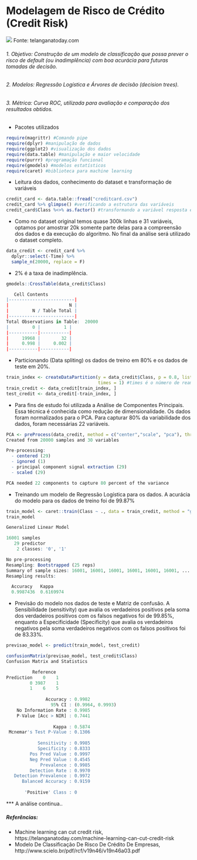 # Modelagem de Risco de Crédito (Credit Risk)

![](https://github.com/guilhermeagsouza/banco_de_imagens/blob/master/credit_score.png)
Fonte: telanganatoday.com

###### 1. Objetivo: Construção de um modelo de classificação que possa prever o risco de default (ou inadimplência) com boa acurácia para futuras tomadas de decisão.
###### 2. Modelos: Regressão Logística e Árvores de decisão (decision trees). 
###### 3. Métrica: Curva ROC, utilizada para avaliação e comparação dos resultados obtidos.

*  Pacotes utilizados
```r
require(magrittr) #Comando pipe
require(dplyr) #manipulação de dados
require(ggplot2) #visualização dos dados
require(data.table) #manipulação e maior velocidade
require(purrr) #programação funcional
require(gmodels) #modelos estatísticos
require(caret) #biblioteca para machine learning
```

* Leitura dos dados, conhecimento do dataset e transformação de variáveis
```r
credit_card <- data.table::fread("creditcard.csv")
credit_card %>% glimpse() #verificando a estrutura das variáveis
credit_card$Class %<>% as.factor() #transformando a variável resposta em fator

```
* Como no dataset original temos quase 300k linhas e 31 variáveis, optamos por amostrar 20k somente parte delas para a compreensão dos dados e da execução do algoritmo. No final da análise será utilizado o dataset completo. 
```r
data_credit <- credit_card %>% 
  dplyr::select(-Time) %>% 
  sample_n(20000, replace = F)
```

* 2% é a taxa de inadimplência.
```r
gmodels::CrossTable(data_credit$Class)

   Cell Contents
|-------------------------|
|                       N |
|         N / Table Total |
|-------------------------| 
Total Observations in Table:  20000  
|         0 |         1 | 
|-----------|-----------|
|     19968 |        32 | 
|     0.998 |     0.002 | 
|-----------|-----------|

```

* Particionando (Data spliting) os dados de treino em 80% e os dados de teste em 20%.

```r
train_index <- createDataPartition(y = data_credit$Class, p = 0.8, list = FALSE, 
                                   times = 1) #times é o número de reamostras
train_credit <- data_credit[train_index, ]
test_credit <- data_credit[-train_index, ]
```

* Para fins de estudo foi utilizada a Análise de Componentes Principais. Essa técnica é conhecida como redução de dimensionalidade.
Os dados foram normalizados para o PCA. Para capturar 80% da variabilidade dos dados, foram necessárias 22 variáveis.
```r
PCA <- preProcess(data_credit, method = c("center","scale", "pca"), thresh = 0.8)
Created from 20000 samples and 30 variables

Pre-processing:
  - centered (29)
  - ignored (1)
  - principal component signal extraction (29)
  - scaled (29)

PCA needed 22 components to capture 80 percent of the variance
```

* Treinando um modelo de Regressão Logística para os dados. A acurácia do modelo para os dados de treino foi de 99.87% 
```r
train_model <- caret::train(Class ~ ., data = train_credit, method = "glm")
train_model

Generalized Linear Model 

16001 samples
   29 predictor
    2 classes: '0', '1' 

No pre-processing
Resampling: Bootstrapped (25 reps) 
Summary of sample sizes: 16001, 16001, 16001, 16001, 16001, 16001, ... 
Resampling results:

  Accuracy   Kappa    
  0.9987436  0.6169974
```
* Previsão do modelo nos dados de teste e Matriz de confusão.
A Sensibilidade (sensitivity) que avalia os verdadeiros positivos pela soma dos verdadeiros positivos com os falsos negativos foi de 99.85%, enquanto a Especificidade (Specificity) que avalia os verdadeiros negativos pela soma verdadeiros negativos com os falsos positivos foi de 83.33%. 
```r
previsao_model <- predict(train_model, test_credit)

confusionMatrix(previsao_model, test_credit$Class)
Confusion Matrix and Statistics

          Reference
Prediction    0    1
         0 3987    1
         1    6    5
                                          
               Accuracy : 0.9982          
                 95% CI : (0.9964, 0.9993)
    No Information Rate : 0.9985          
    P-Value [Acc > NIR] : 0.7441          
                                          
                  Kappa : 0.5874          
 Mcnemar's Test P-Value : 0.1306          
                                          
            Sensitivity : 0.9985          
            Specificity : 0.8333          
         Pos Pred Value : 0.9997          
         Neg Pred Value : 0.4545          
             Prevalence : 0.9985          
         Detection Rate : 0.9970          
   Detection Prevalence : 0.9972          
      Balanced Accuracy : 0.9159          
                                          
       'Positive' Class : 0    
```

*** A análise continua..

##### Referências:
* Machine learning can cut credit risk, https://telanganatoday.com/machine-learning-can-cut-credit-risk
* Modelo De Classificação De Risco De Crédito De Empresas, http://www.scielo.br/pdf/rcf/v19n46/v19n46a03.pdf
